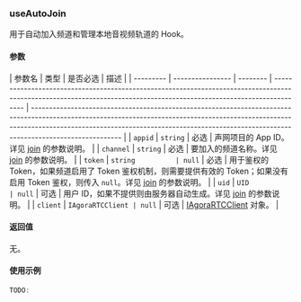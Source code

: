 ### useAutoJoin

用于自动加入频道和管理本地音视频轨道的 Hook。

#### 参数

| 参数名    | 类型             | 是否必选 | 描述                                                                                                                                                                  |
| --------- | ---------------- | -------- | --------------------------------------------------------------------------------------------------------------------------------------------------------------------- | ------------------------------------------------------------------------------------------------------------------------------------------------------------------------------------------------------------------------------------------------------------------- |
| `appid`   | `string`         | 必选     | 声网项目的 App ID。详见 [join](https://docportal.shengwang.cn/cn/live-streaming-premium-4.x/API%20Reference/web_ng/interfaces/iagorartcclient.html#join) 的参数说明。 |
| `channel` | `string`         | 必选     | 要加入的频道名称。详见 [join](https://docportal.shengwang.cn/cn/live-streaming-premium-4.x/API%20Reference/web_ng/interfaces/iagorartcclient.html#join) 的参数说明。  |
| `token`   | `string          | null`    | 必选                                                                                                                                                                  | 用于鉴权的 Token，如果频道启用了 Token 鉴权机制，则需要提供有效的 Token；如果没有启用 Token 鉴权，则传入 `null`。详见 [join](https://docportal.shengwang.cn/cn/live-streaming-premium-4.x/API%20Reference/web_ng/interfaces/iagorartcclient.html#join) 的参数说明。 |
| `uid`     | `UID             | null`    | 可选                                                                                                                                                                  | 用户 ID，如果不提供则由服务器自动生成。详见 [join](https://docportal.shengwang.cn/cn/live-streaming-premium-4.x/API%20Reference/web_ng/interfaces/iagorartcclient.html#join) 的参数说明。                                                                           |
| `client`  | `IAgoraRTCClient | null`    | 可选                                                                                                                                                                  | [IAgoraRTCClient](https://docportal.shengwang.cn/cn/live-streaming-premium-4.x/API%20Reference/web_ng/interfaces/iagorartcclient.html) 对象。                                                                                                                       |

#### 返回值

无。

#### 使用示例

```jsx
TODO:
```
